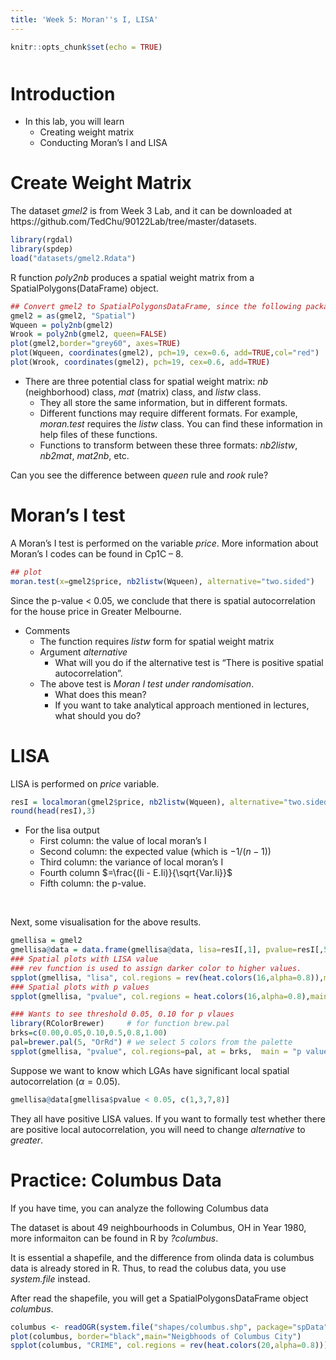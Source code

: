 ```yaml
---
title: 'Week 5: Moran''s I, LISA'
---
```


<div style="margin-bottom:50px;">
```r
knitr::opts_chunk$set(echo = TRUE)
```

</div>

# Introduction

* In this lab, you will learn 
  + Creating weight matrix
  + Conducting Moran's I and LISA


# Create Weight Matrix

The dataset *gmel2* is from Week 3 Lab, and it can be downloaded at https://github.com/TedChu/90122Lab/tree/master/datasets.
```r
library(rgdal)
library(spdep)
load("datasets/gmel2.Rdata")
```



R function *poly2nb* produces a spatial weight matrix from a SpatialPolygons(DataFrame) object. 
```r
## Convert gmel2 to SpatialPolygonsDataFrame, since the following packages require SpatialPolygonsDataFrame
gmel2 = as(gmel2, "Spatial")
Wqueen = poly2nb(gmel2)
Wrook = poly2nb(gmel2, queen=FALSE)
plot(gmel2,border="grey60", axes=TRUE)
plot(Wqueen, coordinates(gmel2), pch=19, cex=0.6, add=TRUE,col="red")
plot(Wrook, coordinates(gmel2), pch=19, cex=0.6, add=TRUE)
```

* There are three potential class for spatial weight matrix: *nb* (neighborhood) class, *mat* (matrix) class, and *listw* class.
  + They all store the same information, but in different formats.
  + Different functions may require different formats. For example, *moran.test* requires the  *listw* class. You can find these information in help files of these functions.
  + Functions to transform between these three formats: *nb2listw*, *nb2mat*, *mat2nb*, etc. 


Can you see the difference between *queen* rule and *rook* rule?


# Moran's I test
A Moran's I test is performed on the variable *price*. More information about Moran's I codes can be found in Cp1C -- 8. 


```r
## plot
moran.test(x=gmel2$price, nb2listw(Wqueen), alternative="two.sided")
```

Since the p-value < 0.05, we conclude that there is spatial autocorrelation for the house price in Greater Melbourne.  


* Comments
  + The function requires *listw* form for spatial weight matrix
  + Argument *alternative*
    + What will you do if the alternative test is "There is positive spatial autocorrelation".
  + The above test is *Moran I test under randomisation*. 
    + What does this mean?
    + If you want to take analytical approach mentioned in lectures, what should you do?
    
    
# LISA

LISA is performed on *price* variable. 
```r
resI = localmoran(gmel2$price, nb2listw(Wqueen), alternative="two.sided")
round(head(resI),3)
```
* For the lisa output
  + First column: the value of local moran's I
  + Second column: the expected value (which is $-1/(n-1)$)
  + Third column: the variance of local moran's I
  + Fourth column $=\frac{(Ii - E.Ii)}{\sqrt{Var.Ii}}$
  + Fifth column: the p-value. 

&nbsp;

Next, some visualisation for the above results. 
```r
gmellisa = gmel2
gmellisa@data = data.frame(gmellisa@data, lisa=resI[,1], pvalue=resI[,5])
### Spatial plots with LISA value
### rev function is used to assign darker color to higher values. 
spplot(gmellisa, "lisa", col.regions = rev(heat.colors(16,alpha=0.8)),main="LISA value")
### Spatial plots with p values
spplot(gmellisa, "pvalue", col.regions = heat.colors(16,alpha=0.8),main="p value")

### Wants to see threshold 0.05, 0.10 for p vlaues
library(RColorBrewer)     # for function brew.pal
brks=c(0.00,0.05,0.10,0.5,0.8,1.00)
pal=brewer.pal(5, "OrRd") # we select 5 colors from the palette
spplot(gmellisa, "pvalue", col.regions=pal, at = brks,  main = "p value")
```

Suppose we want to know which LGAs have significant local spatial autocorrelation ($\alpha = 0.05$). 

```r
gmellisa@data[gmellisa$pvalue < 0.05, c(1,3,7,8)]
```


They all have positive LISA values. If you want to formally test whether there are positive local autocorrelation, you will need to change *alternative* to *greater*.



# Practice: Columbus Data
If you have time, you can analyze the following Columbus data


The dataset is about 49 neighbourhoods in Columbus, OH in Year 1980, more informaiton can be found in R by *?columbus*.

It is essential a shapefile, and the difference from olinda data is columbus data is already stored in R. Thus, to read the colubus data, you use *system.file* instead. 

After read the shapefile, you will get a SpatialPolygonsDataFrame object *columbus*. 
```r
columbus <- readOGR(system.file("shapes/columbus.shp", package="spData")[1])
plot(columbus, border="black",main="Neigbhoods of Columbus City")
spplot(columbus, "CRIME", col.regions = rev(heat.colors(20,alpha=0.8)))
```


